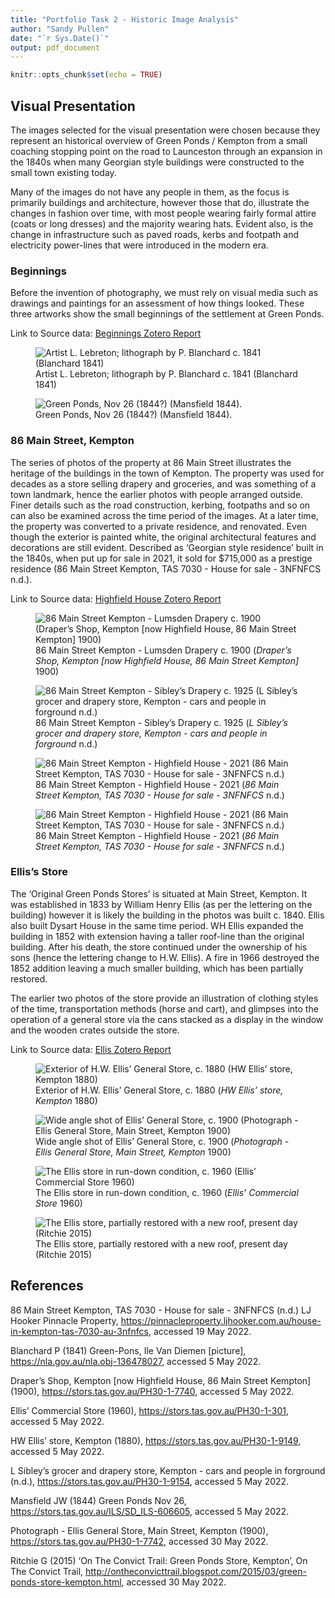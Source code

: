```yaml
---
title: "Portfolio Task 2 - Historic Image Analysis"
author: "Sandy Pullen"
date: "`r Sys.Date()`"
output: pdf_document
---
```


```r
knitr::opts_chunk$set(echo = TRUE)
```

## Visual Presentation

The images selected for the visual presentation were chosen because they represent an historical overview of Green Ponds / Kempton from a small coaching stopping point on the road to Launceston through an expansion in the 1840s when many Georgian style buildings were constructed to the small town existing today.

Many of the images do not have any people in them, as the focus is primarily buildings and architecture, however those that do, illustrate the changes in fashion over time, with most people wearing fairly formal attire (coats or long dresses) and the majority wearing hats. Evident also, is the change in infrastructure such as paved roads, kerbs and footpath and electricity power-lines that were introduced in the modern era.

### Beginnings

Before the invention of photography, we must rely on visual media such as drawings and paintings for an assessment of how things looked. These three artworks show the small beginnings of the settlement at Green Ponds.

Link to Source data: [Beginnings Zotero Report](/data/zotero-report-beginnings.pdf)

![Artist L. Lebreton; lithograph by P. Blanchard c. 1841 (Blanchard 1841)](images/nla.obj-136478027-1.jpg)

![Green Ponds, Nov 26 (1844?) (Mansfield 1844).](images/AUTAS001125645101.jpg)

### 86 Main Street, Kempton

The series of photos of the property at 86 Main Street illustrates the heritage of the buildings in the town of Kempton. The property was used for decades as a store selling drapery and groceries, and was something of a town landmark, hence the earlier photos with people arranged outside. Finer details such as the road construction, kerbing, footpaths and so on can also be examined across the time period of the images. At a later time, the property was converted to a private residence, and renovated. Even though the exterior is painted white, the original architectural features and decorations are still evident. Described as 'Georgian style residence' built in the 1840s, when put up for sale in 2021, it sold for \$715,000 as a prestige residence (86 Main Street Kempton, TAS 7030 - House for sale - 3NFNFCS n.d.).

Link to Source data: [Highfield House Zotero Report](/data/zotero-report-highfield-house.pdf)

![86 Main Street Kempton - Lumsden Drapery c. 1900 (*Draper's Shop, Kempton [now Highfield House, 86 Main Street Kempton]* 1900)](images/PH30-1-7740.jpg)

![86 Main Street Kempton - Sibley's Drapery c. 1925 (*L Sibley's grocer and drapery store, Kempton - cars and people in forground* n.d.)](images/PH30-1-9154.jpg)

![86 Main Street Kempton - Highfield House - 2021 (*86 Main Street Kempton, TAS 7030 - House for sale - 3NFNFCS* n.d.)](images/Highfield-House.jpg)

![86 Main Street Kempton - Highfield House - 2021 (*86 Main Street Kempton, TAS 7030 - House for sale - 3NFNFCS* n.d.)](images/Highfield-House-aerial.jpg)

### Ellis's Store

The 'Original Green Ponds Stores' is situated at Main Street, Kempton. It was established in 1833 by William Henry Ellis (as per the lettering on the building) however it is likely the building in the photos was built c. 1840. Ellis also built Dysart House in the same time period. WH Ellis expanded the building in 1852 with extension having a taller roof-line than the original building. After his death, the store continued under the ownership of his sons (hence the lettering change to H.W. Ellis). A fire in 1966 destroyed the 1852 addition leaving a much smaller building, which has been partially restored.

The earlier two photos of the store provide an illustration of clothing styles of the time, transportation methods (horse and cart), and glimpses into the operation of a general store via the cans stacked as a display in the window and the wooden crates outside the store.

Link to Source data: [Ellis Zotero Report](/data/zotero-report-ellis.pdf)

![Exterior of H.W. Ellis' General Store, c. 1880 (*HW Ellis' store, Kempton* 1880)](images/PH30-1-9149.jpg)

![Wide angle shot of Ellis' General Store, c. 1900 (*Photograph - Ellis General Store, Main Street, Kempton* 1900)](images/PH30-1-7742.jpg)

![The Ellis store in run-down condition, c. 1960 (*Ellis' Commercial Store* 1960)](images/PH30-1-301.jpg)

![The Ellis store, partially restored with a new roof, present day (Ritchie 2015)](images/DSC04434.JPG)

## References

86 Main Street Kempton, TAS 7030 - House for sale - 3NFNFCS (n.d.) LJ Hooker Pinnacle Property, <https://pinnacleproperty.ljhooker.com.au/house-in-kempton-tas-7030-au-3nfnfcs>, accessed 19 May 2022.

Blanchard P (1841) Green-Pons, Ile Van Diemen [picture], <https://nla.gov.au/nla.obj-136478027>, accessed 5 May 2022.

Draper's Shop, Kempton [now Highfield House, 86 Main Street Kempton] (1900), <https://stors.tas.gov.au/PH30-1-7740>, accessed 5 May 2022.

Ellis' Commercial Store (1960), <https://stors.tas.gov.au/PH30-1-301>, accessed 5 May 2022.

HW Ellis' store, Kempton (1880), <https://stors.tas.gov.au/PH30-1-9149>, accessed 5 May 2022.

L Sibley's grocer and drapery store, Kempton - cars and people in forground (n.d.), <https://stors.tas.gov.au/PH30-1-9154>, accessed 5 May 2022.

Mansfield JW (1844) Green Ponds Nov 26, <https://stors.tas.gov.au/ILS/SD_ILS-606605>, accessed 5 May 2022.

Photograph - Ellis General Store, Main Street, Kempton (1900), <https://stors.tas.gov.au/PH30-1-7742>, accessed 30 May 2022.

Ritchie G (2015) 'On The Convict Trail: Green Ponds Store, Kempton', On The Convict Trail, <http://ontheconvicttrail.blogspot.com/2015/03/green-ponds-store-kempton.html>, accessed 30 May 2022.
